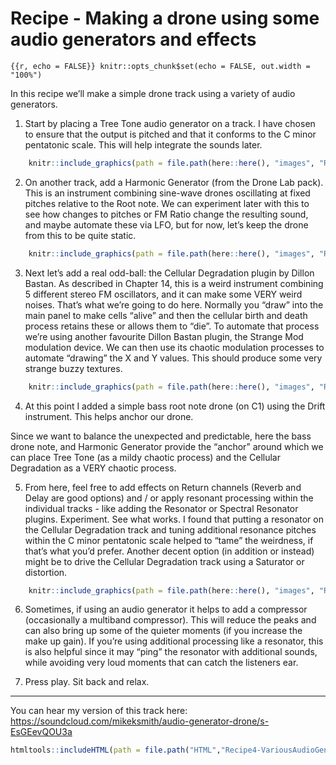 # Recipe - Making a drone using some audio generators and effects

```{{r, echo = FALSE}}
knitr::opts_chunk$set(echo = FALSE, out.width = "100%")
```

In this recipe we'll make a simple drone track using a variety of audio generators.

1.  Start by placing a Tree Tone audio generator on a track. I have chosen to ensure that the output is pitched and that it conforms to the C minor pentatonic scale. This will help integrate the sounds later.

```r
    knitr::include_graphics(path = file.path(here::here(), "images", "Recipe5_TreeTone.png"))
```

2.  On another track, add a Harmonic Generator (from the Drone Lab pack). This is an instrument combining sine-wave drones oscillating at fixed pitches relative to the Root note. We can experiment later with this to see how changes to pitches or FM Ratio change the resulting sound, and maybe automate these via LFO, but for now, let's keep the drone from this to be quite static.

```r
    knitr::include_graphics(path = file.path(here::here(), "images", "Recipe5_HarmonicGenerator.png"))
```

3.  Next let's add a real odd-ball: the Cellular Degradation plugin by Dillon Bastan. As described in Chapter 14, this is a weird instrument combining 5 different stereo FM oscillators, and it can make some VERY weird noises. That's what we're going to do here. Normally you "draw" into the main panel to make cells "alive" and then the cellular birth and death process retains these or allows them to "die". To automate that process we're using another favourite Dillon Bastan plugin, the Strange Mod modulation device. We can then use its chaotic modulation processes to automate "drawing" the X and Y values. This should produce some very strange buzzy textures.

```r
    knitr::include_graphics(path = file.path(here::here(), "images", "Recipe5_CellularDegradation.png"))
```

4.  At this point I added a simple bass root note drone (on C1) using the Drift instrument. This helps anchor our drone.

Since we want to balance the unexpected and predictable, here the bass drone note, and Harmonic Generator provide the "anchor" around which we can place Tree Tone (as a mildy chaotic process) and the Cellular Degradation as a VERY chaotic process.

5.  From here, feel free to add effects on Return channels (Reverb and Delay are good options) and / or apply resonant processing within the individual tracks - like adding the Resonator or Spectral Resonator plugins. Experiment. See what works. I found that putting a resonator on the Cellular Degradation track and tuning additional resonance pitches within the C minor pentatonic scale helped to "tame" the weirdness, if that's what you'd prefer. Another decent option (in addition or instead) might be to drive the Cellular Degradation track using a Saturator or distortion.

```r
    knitr::include_graphics(path = file.path(here::here(), "images", "Recipe5_CellularDegradation_Resonator.png"))
```

6.  Sometimes, if using an audio generator it helps to add a compressor (occasionally a multiband compressor). This will reduce the peaks and can also bring up some of the quieter moments (if you increase the make up gain). If you're using additional processing like a resonator, this is also helpful since it may "ping" the resonator with additional sounds, while avoiding very loud moments that can catch the listeners ear.

7.  Press play. Sit back and relax.

------------------------------------------------------------------------

You can hear my version of this track here: <https://soundcloud.com/mikeksmith/audio-generator-drone/s-EsGEevQOU3a>

```r
htmltools::includeHTML(path = file.path("HTML","Recipe4-VariousAudioGenerators.html"))
```
